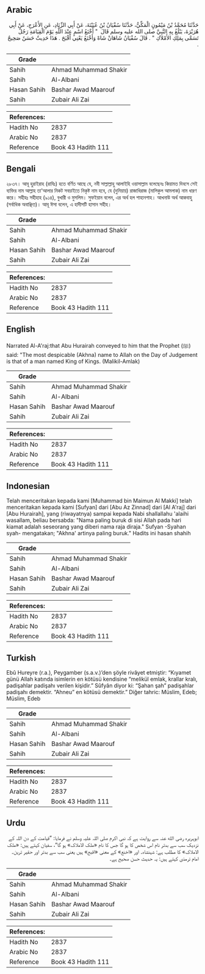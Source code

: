## Arabic


<div dir="rtl" lang="ar" style={{fontSize:'larger',backgroundColor:'#f8f9fa',padding:20}}>
حَدَّثَنَا مُحَمَّدُ بْنُ مَيْمُونٍ الْمَكِّيُّ، حَدَّثَنَا سُفْيَانُ بْنُ عُيَيْنَةَ، عَنْ أَبِي الزِّنَادِ، عَنِ الأَعْرَجِ، عَنْ أَبِي هُرَيْرَةَ، يَبْلُغُ بِهِ النَّبِيَّ صلى الله عليه وسلم قَالَ ‏ "‏ أَخْنَعُ اسْمٍ عِنْدَ اللَّهِ يَوْمَ الْقِيَامَةِ رَجُلٌ تَسَمَّى بِمَلِكِ الأَمْلاَكِ ‏"‏ ‏.‏ قَالَ سُفْيَانُ شَاهَانْ شَاهْ وَأَخْنَعُ يَعْنِي أَقْبَحَ ‏.‏ هَذَا حَدِيثٌ حَسَنٌ صَحِيحٌ ‏.‏
</div>
<div style={{backgroundColor:'#f8f9fa',padding:20, marginBottom: 10}}><table> <thead> <tr> <th>Grade</th> <th></th> </tr> </thead> <tbody> <tr><td>Sahih</td><td>Ahmad Muhammad Shakir</td></tr><tr><td>Sahih</td><td>Al-Albani</td></tr><tr><td>Hasan Sahih</td><td>Bashar Awad Maarouf</td></tr><tr><td>Sahih</td><td>Zubair Ali Zai</td></tr></tbody></table><table> <thead> <tr> <th>References:</th> <th></th> </tr> </thead> <tbody><tr><td>Hadith No</td><td>2837</td></tr><tr><td>Arabic No</td><td>2837</td></tr><tr><td>Reference</td><td>Book 43 Hadith 111</td></tr></tbody></table></div>

## Bengali


<div dir="ltr" lang="bn" style={{fontSize:'larger',backgroundColor:'#f8f9fa',padding:20}}>
২৮৩৭। আবূ হুরাইরাহ (রাযিঃ) হতে বর্ণিত আছে যে, নবী সাল্লাল্লাহু আলাইহি ওয়াসাল্লাম বলেছেনঃ কিয়ামত দিবসে সেই ব্যক্তির নাম আল্লাহ তা'আলার নিকট সবচাইতে নিকৃষ্ট নাম হবে, যে (দুনিয়ায়) রাজাধিরাজ (মালিকুল আমলাক) নাম ধারণ করে। সহীহঃ সহীহাহ (৯১৪), বুখারী ও মুসলিম। সুফইয়ান বলেন, এর অর্থ হল শাহানশাহ। আখনাউ অর্থ আকবাহু (সর্বাধিক অবাঞ্ছিত)। আবূ ঈসা বলেন, এ হাদীসটি হাসান সহীহ।
</div>
<div style={{backgroundColor:'#f8f9fa',padding:20, marginBottom: 10}}><table> <thead> <tr> <th>Grade</th> <th></th> </tr> </thead> <tbody> <tr><td>Sahih</td><td>Ahmad Muhammad Shakir</td></tr><tr><td>Sahih</td><td>Al-Albani</td></tr><tr><td>Hasan Sahih</td><td>Bashar Awad Maarouf</td></tr><tr><td>Sahih</td><td>Zubair Ali Zai</td></tr></tbody></table><table> <thead> <tr> <th>References:</th> <th></th> </tr> </thead> <tbody><tr><td>Hadith No</td><td>2837</td></tr><tr><td>Arabic No</td><td>2837</td></tr><tr><td>Reference</td><td>Book 43 Hadith 111</td></tr></tbody></table></div>

## English


<div dir="ltr" lang="en" style={{fontSize:'larger',backgroundColor:'#f8f9fa',padding:20}}>
Narrated Al-A'raj:that Abu Hurairah conveyed to him that the Prophet (ﷺ) said: "The most despicable (Akhna) name to Allah on the Day of Judgement is that of a man named King of Kings. (Malikil-Amlak)
</div>
<div style={{backgroundColor:'#f8f9fa',padding:20, marginBottom: 10}}><table> <thead> <tr> <th>Grade</th> <th></th> </tr> </thead> <tbody> <tr><td>Sahih</td><td>Ahmad Muhammad Shakir</td></tr><tr><td>Sahih</td><td>Al-Albani</td></tr><tr><td>Hasan Sahih</td><td>Bashar Awad Maarouf</td></tr><tr><td>Sahih</td><td>Zubair Ali Zai</td></tr></tbody></table><table> <thead> <tr> <th>References:</th> <th></th> </tr> </thead> <tbody><tr><td>Hadith No</td><td>2837</td></tr><tr><td>Arabic No</td><td>2837</td></tr><tr><td>Reference</td><td>Book 43 Hadith 111</td></tr></tbody></table></div>

## Indonesian


<div dir="ltr" lang="id" style={{fontSize:'larger',backgroundColor:'#f8f9fa',padding:20}}>
Telah menceritakan kepada kami [Muhammad bin Maimun Al Makki] telah menceritakan kepada kami [Sufyan] dari [Abu Az Zinnad] dari [Al A'raj] dari [Abu Hurairah], yang (riwayatnya) sampai kepada Nabi shallallahu 'alaihi wasallam, beliau bersabda: "Nama paling buruk di sisi Allah pada hari kiamat adalah seseorang yang diberi nama raja diraja." Sufyan -Syahan syah- mengatakan; "Akhna' artinya paling buruk." Hadits ini hasan shahih
</div>
<div style={{backgroundColor:'#f8f9fa',padding:20, marginBottom: 10}}><table> <thead> <tr> <th>Grade</th> <th></th> </tr> </thead> <tbody> <tr><td>Sahih</td><td>Ahmad Muhammad Shakir</td></tr><tr><td>Sahih</td><td>Al-Albani</td></tr><tr><td>Hasan Sahih</td><td>Bashar Awad Maarouf</td></tr><tr><td>Sahih</td><td>Zubair Ali Zai</td></tr></tbody></table><table> <thead> <tr> <th>References:</th> <th></th> </tr> </thead> <tbody><tr><td>Hadith No</td><td>2837</td></tr><tr><td>Arabic No</td><td>2837</td></tr><tr><td>Reference</td><td>Book 43 Hadith 111</td></tr></tbody></table></div>

## Turkish


<div dir="ltr" lang="tr" style={{fontSize:'larger',backgroundColor:'#f8f9fa',padding:20}}>
Ebû Hureyre (r.a.), Peygamber (s.a.v.)’den şöyle rivâyet etmiştir: “Kıyamet günü Allah katında isimlerin en kötüsü kendisine “melikül emlak, krallar kralı, padişahlar padişahı verilen kişidir.” Sûfyân diyor ki: “Şahan şah” padişahlar padişahı demektir. “Ahneu” en kötüsü demektir.” Diğer tahric: Müslim, Edeb; Müslim, Edeb
</div>
<div style={{backgroundColor:'#f8f9fa',padding:20, marginBottom: 10}}><table> <thead> <tr> <th>Grade</th> <th></th> </tr> </thead> <tbody> <tr><td>Sahih</td><td>Ahmad Muhammad Shakir</td></tr><tr><td>Sahih</td><td>Al-Albani</td></tr><tr><td>Hasan Sahih</td><td>Bashar Awad Maarouf</td></tr><tr><td>Sahih</td><td>Zubair Ali Zai</td></tr></tbody></table><table> <thead> <tr> <th>References:</th> <th></th> </tr> </thead> <tbody><tr><td>Hadith No</td><td>2837</td></tr><tr><td>Arabic No</td><td>2837</td></tr><tr><td>Reference</td><td>Book 43 Hadith 111</td></tr></tbody></table></div>

## Urdu


<div dir="rtl" lang="ur" style={{fontSize:'larger',backgroundColor:'#f8f9fa',padding:20}}>
ابوہریرہ رضی الله عنہ سے روایت ہے کہ نبی اکرم صلی اللہ علیہ وسلم نے فرمایا: ”قیامت کے دن اللہ کے نزدیک سب سے بدتر نام اس شخص کا ہو گا جس کا نام «ملک الاملاک» ہو گا“، سفیان کہتے ہیں: «ملک الاملاک» کا مطلب ہے: شہنشاہ۔ اور «اخنع» کے معنی «اقبح» ہیں یعنی سب سے بدتر اور حقیر ترین۔ امام ترمذی کہتے ہیں: یہ حدیث حسن صحیح ہے۔
</div>
<div style={{backgroundColor:'#f8f9fa',padding:20, marginBottom: 10}}><table> <thead> <tr> <th>Grade</th> <th></th> </tr> </thead> <tbody> <tr><td>Sahih</td><td>Ahmad Muhammad Shakir</td></tr><tr><td>Sahih</td><td>Al-Albani</td></tr><tr><td>Hasan Sahih</td><td>Bashar Awad Maarouf</td></tr><tr><td>Sahih</td><td>Zubair Ali Zai</td></tr></tbody></table><table> <thead> <tr> <th>References:</th> <th></th> </tr> </thead> <tbody><tr><td>Hadith No</td><td>2837</td></tr><tr><td>Arabic No</td><td>2837</td></tr><tr><td>Reference</td><td>Book 43 Hadith 111</td></tr></tbody></table></div>